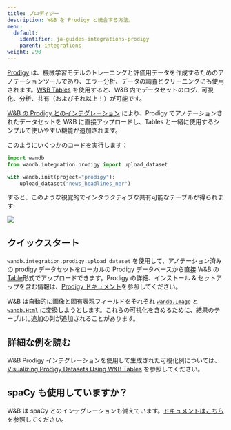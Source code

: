 ---
title: プロディジー
description: W&B を Prodigy と統合する方法。
menu:
  default:
    identifier: ja-guides-integrations-prodigy
    parent: integrations
weight: 290
---

[Prodigy](https://prodi.gy/) は、機械学習モデルのトレーニングと評価用データを作成するためのアノテーションツールであり、エラー分析、データの調査とクリーニングにも使用されます。[W&B Tables](/ja/guides/models/tables/tables-walkthrough) を使用すると、W&B 内でデータセットのログ、可視化、分析、共有（およびそれ以上！）が可能です。

[W&B の Prodigy とのインテグレーション](https://github.com/wandb/wandb/blob/master/wandb/integration/prodigy/prodigy.py) により、Prodigy でアノテーションされたデータセットを W&B に直接アップロードし、Tables と一緒に使用するシンプルで使いやすい機能が追加されます。

このようにいくつかのコードを実行します：

```python
import wandb
from wandb.integration.prodigy import upload_dataset

with wandb.init(project="prodigy"):
    upload_dataset("news_headlines_ner")
```

すると、このような視覚的でインタラクティブな共有可能なテーブルが得られます:

<Frame>
    <img src="/images/integrations/prodigy_interactive_visual.png"  />
</Frame>

## クイックスタート

`wandb.integration.prodigy.upload_dataset` を使用して、アノテーション済みの prodigy データセットをローカルの Prodigy データベースから直接 W&B の [Table](/ja/ref/python/data-types/table)形式でアップロードできます。Prodigy の詳細、インストール & セットアップを含む情報は、[Prodigy ドキュメント](https://prodi.gy/docs/)を参照してください。

W&B は自動的に画像と固有表現フィールドをそれぞれ [`wandb.Image`](/ja/ref/python/data-types/image) と [`wandb.Html`](/ja/ref/python/data-types/html) に変換しようとします。これらの可視化を含めるために、結果のテーブルに追加の列が追加されることがあります。

## 詳細な例を読む

W&B Prodigy インテグレーションを使用して生成された可視化例については、[Visualizing Prodigy Datasets Using W&B Tables](https://wandb.ai/kshen/prodigy/reports/Visualizing-Prodigy-Datasets-Using-W-B-Tables--Vmlldzo5NDE2MTc) を参照してください。

## spaCy も使用していますか？

W&B は spaCy とのインテグレーションも備えています。[ドキュメントはこちら](/ja/guides/integrations/spacy)を参照してください。